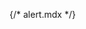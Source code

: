 {/* alert.mdx */}


<Meta of={comStories} name="Docs"/>

<Title />
<Subtitle />
<Description />


> ### [Bootstrap ~5.3.0 documentation on Alerts](https://getbootstrap.com/docs/5.3/components/alerts)
> * [Color](https://getbootstrap.com/docs/5.3/components/alerts/#examples)
> * [Link color](https://getbootstrap.com/docs/5.3/components/alerts/#link-color)
> * [Icons](https://getbootstrap.com/docs/5.3/components/alerts/#icons)
> * [Dismissing](https://getbootstrap.com/docs/5.3/components/alerts/#dismissing)

<Primary />

## Properties
<Controls />

### Attributes:
 * `attributes`: HTML attributes for the alert element.
 * `dismissible_attributes`: HTML attributes for the alert dismiss close button element.

### Slots:
* `content`: The content of the alert.
* `heading`: Alerts can also contain primary alert heading.

<Stories of={comStories} />


## Source code
[//]: # (Twig Template source code)
<Source code={templateSource} />
